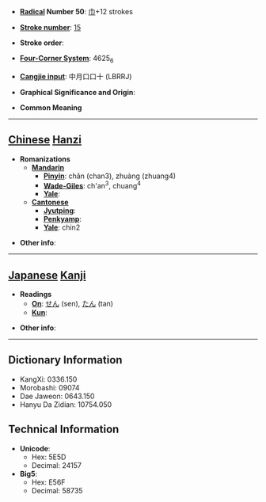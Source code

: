 * '''[[Wiktionary:Chinese radical index| Radical]] Number 50''': [[Wiktionary:Chinese radical index 巾|巾]]+12 strokes

* '''[[Wiktionary:Chinese total strokes index|Stroke number]]''': [[Wiktionary:Chinese total strokes index 15|15]]

* '''Stroke order''': 

* '''[[Wiktionary:Chinese four corner index|Four-Corner System]]''': 4625<sub>6</sub>

* '''[[Wiktionary:Chinese Cangjie index|Cangjie input]]''': 中月口口十 (LBRRJ)

* '''Graphical Significance and Origin''': 

* '''Common Meaning'''

----

== [[Chinese]] [[Hanzi]] ==

* '''Romanizations'''
** '''[[Mandarin]]'''
*** '''[[Pinyin]]''': chǎn (chan3), zhuàng (zhuang4)
*** '''[[Wade-Giles]]''': ch'an<sup>3</sup>, chuang<sup>4</sup>
*** '''[[Yale]]''': 
** '''[[Cantonese]]'''
*** '''[[Jyutping]]''':
*** '''[[Penkyamp]]''': 
*** '''[[Yale]]''': chin2

* '''Other info''': 

----

== [[Japanese]] [[Kanji]] ==

* '''Readings'''
** '''[[On]]''': [[せん]] (sen), [[たん]] (tan)
** '''[[Kun]]''': 

* '''Other info''':  

----

== Dictionary Information ==

* KangXi: 0336.150
* Morobashi: 09074
* Dae Jaweon: 0643.150
* Hanyu Da Zidian: 10754.050

== Technical Information ==

* '''Unicode''':
** Hex: 5E5D
** Decimal: 24157
* '''Big5''':
** Hex: E56F
** Decimal: 58735